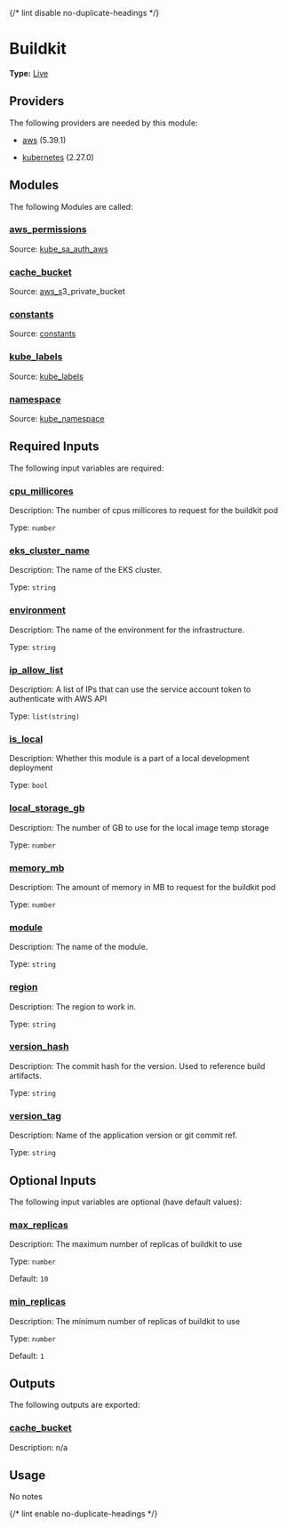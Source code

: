 {/* lint disable no-duplicate-headings */}

# Buildkit

**Type:** [Live](./overview)

## Providers

The following providers are needed by this module:

-  [aws](https://registry.terraform.io/providers/hashicorp/aws/5.39.1/docs) (5.39.1)

-  [kubernetes](https://registry.terraform.io/providers/hashicorp/kubernetes/2.27.0/docs) (2.27.0)

## Modules

The following Modules are called:

### <a name="module_aws_permissions"></a> [aws\_permissions](#module\_aws\_permissions)

Source: [kube_sa_auth_aws](./kube_sa_auth_aws)


### <a name="module_cache_bucket"></a> [cache\_bucket](#module\_cache\_bucket)

Source: [aws_s](./aws_s)3_private_bucket


### <a name="module_constants"></a> [constants](#module\_constants)

Source: [constants](./constants)


### <a name="module_kube_labels"></a> [kube\_labels](#module\_kube\_labels)

Source: [kube_labels](./kube_labels)


### <a name="module_namespace"></a> [namespace](#module\_namespace)

Source: [kube_namespace](./kube_namespace)


## Required Inputs

The following input variables are required:

### <a name="input_cpu_millicores"></a> [cpu\_millicores](#input\_cpu\_millicores)

Description: The number of cpus millicores to request for the buildkit pod

Type: `number`

### <a name="input_eks_cluster_name"></a> [eks\_cluster\_name](#input\_eks\_cluster\_name)

Description: The name of the EKS cluster.

Type: `string`

### <a name="input_environment"></a> [environment](#input\_environment)

Description: The name of the environment for the infrastructure.

Type: `string`

### <a name="input_ip_allow_list"></a> [ip\_allow\_list](#input\_ip\_allow\_list)

Description: A list of IPs that can use the service account token to authenticate with AWS API

Type: `list(string)`

### <a name="input_is_local"></a> [is\_local](#input\_is\_local)

Description: Whether this module is a part of a local development deployment

Type: `bool`

### <a name="input_local_storage_gb"></a> [local\_storage\_gb](#input\_local\_storage\_gb)

Description: The number of GB to use for the local image temp storage

Type: `number`

### <a name="input_memory_mb"></a> [memory\_mb](#input\_memory\_mb)

Description: The amount of memory in MB to request for the buildkit pod

Type: `number`

### <a name="input_module"></a> [module](#input\_module)

Description: The name of the module.

Type: `string`

### <a name="input_region"></a> [region](#input\_region)

Description: The region to work in.

Type: `string`

### <a name="input_version_hash"></a> [version\_hash](#input\_version\_hash)

Description: The commit hash for the version. Used to reference build artifacts.

Type: `string`

### <a name="input_version_tag"></a> [version\_tag](#input\_version\_tag)

Description: Name of the application version or git commit ref.

Type: `string`

## Optional Inputs

The following input variables are optional (have default values):

### <a name="input_max_replicas"></a> [max\_replicas](#input\_max\_replicas)

Description: The maximum number of replicas of buildkit to use

Type: `number`

Default: `10`

### <a name="input_min_replicas"></a> [min\_replicas](#input\_min\_replicas)

Description: The minimum number of replicas of buildkit to use

Type: `number`

Default: `1`

## Outputs

The following outputs are exported:

### <a name="output_cache_bucket"></a> [cache\_bucket](#output\_cache\_bucket)

Description: n/a

## Usage

No notes

{/* lint enable no-duplicate-headings */}
